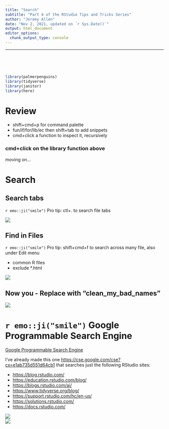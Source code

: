 ```yaml
---
title: "Search"
subtitle: "Part 4 of the RStudio Tips and Tricks Series"
author: "Jeremy Allen"
date: "Nov 2, 2021, updated on `r Sys.Date()`"
output: html_document
editor_options: 
  chunk_output_type: console
---
```

---

<br>  
<br>  

```r

library(palmerpenguins)
library(tidyverse)
library(janitor)
library(here)

```

# Review

-   shift+cmd+p for command palette
-   fun/if/for/lib/ec then shift+tab to add snippets
-   cmd+click a function to inspect it, recursively

### cmd+click on the library function above

moving on...

# Search

## Search tabs

`r emo::ji("smile")` Pro tip: ctl+. to search file tabs

![](images/tabs.gif)

## Find in Files

`r emo::ji("smile")` Pro tip: shift+cmd+f to search across many file, also under Edit menu

-   common R files
-   exclude \*.html

![](images/find_in.gif)

## Now you - Replace with "clean_my_bad_names"

![](images/replace.gif)

# `r emo::ji("smile")` Google Programmable Search Engine

[Google Programmable Search Engine](https://programmablesearchengine.google.com/about/)  

I've already made this one <https://cse.google.com/cse?cx=e1ab735d551d64cb1> that searches just the following RStudio sites:  

- <https://blog.rstudio.com/>
- <https://education.rstudio.com/blog/>
- <https://blogs.rstudio.com/ai/>
- <https://www.tidyverse.org/blog/>
- <https://support.rstudio.com/hc/en-us/>
- <https://solutions.rstudio.com/>
- <https://docs.rstudio.com/>

![](images/gps1.png)\
![](images/gps2.png)  
